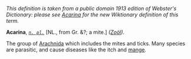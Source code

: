 ''This definition is taken from a public domain 1913 edition of Webster's Dictionary: please see [[Acarina]] for the new Wiktionary definition of this term.''

'''Acarina''', ''<code>[[n. pl. (part of speech)|n. pl.]]</code>'' [NL., from Gr. &?; a mite.] ''([[Zo&ouml;l (subject)|Zo&ouml;l]]).''

The group of [[Arachnida]] which includes the mites and ticks. Many species are parasitic, and cause diseases like the itch and [[mange]].